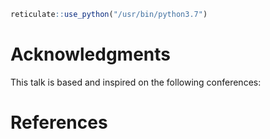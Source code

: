 
```{r setup, include=FALSE}
reticulate::use_python("/usr/bin/python3.7")
```

# Acknowledgments

This talk is based and inspired on the following conferences:

# References
